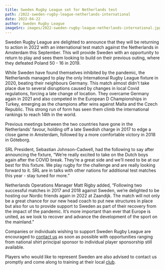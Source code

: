 ```yaml
---
title: Sweden Rugby League set for Netherlands test
path: /2022-sweden-rugby-league-netherlands-international
date: 2022-04-22
author: Sweden Rugby League
imageSrc: images/2022-sweden-rugby-league-netherlands-international.jpg
---
```

Sweden Rugby League are delighted to announce that they will be returning to action in 2022 with an international test match against the Netherlands in Amsterdam this September. This will provide Sweden with an opportunity to return to play and sees them looking to build on their previous outing, where they defeated Poland 50 - 16 in 2019.

While Sweden have found themselves inhibited by the pandemic, the Netherlands managed to play the only International Rugby League fixture in 2020, beating their neighbours Germany. This match almost didn't take place due to several disruptions caused by changes in local Covid regulations, forcing a late change of location. They overcame Germany again in 2021 and also competed in the European D Championships in Turkey, emerging as the champions after wins against Malta and the Czech Republic. This strong run of form has seen them climb the international rankings to reach 14th in the world.

Previous meetings between the two countries have gone in the Netherlands' favour, holding off a late Swedish charge in 2017 to edge a close game in Amsterdam, followed by a more comfortable victory in 2018 in Göteborg.

SRL President, Sebastian Johnson-Cadwell, had the following to say after announcing the fixture, “We’re really excited to take on the Dutch boys again after the COVID break. They’re a great side and we’ll need to be at our best for this fixture. We play rugby for the challenge and are really looking forward to it. SRL are in talks with other nations for additional test matches this year - stay tuned for more.”

Netherlands Operations Manager Matt Rigby added, “Following two successful matches in 2017 and 2018 against Sweden, we’re delighted to be hosting our Nordic friends again in 2022 at Zaandijk. The match will not only be a great chance for our new head coach to put new structures in place but also for us to provide support to Sweden as part of their recovery from the impact of the pandemic. It’s more important than ever that Europe is united, as we look to recover and advance the development of the sport on the mainland.”

Companies or individuals wishing to support Sweden Rugby League are encouraged to [contact us](https://www.swedenrugbyleague.com/contact) as soon as possible with opportunities ranging from national shirt principal sponsor to individual player sponsorship still available.

Players who would like to represent Sweden are also advised to contact us promptly and come along to training at their local [club](https://www.swedenrugbyleague.com/clubs).